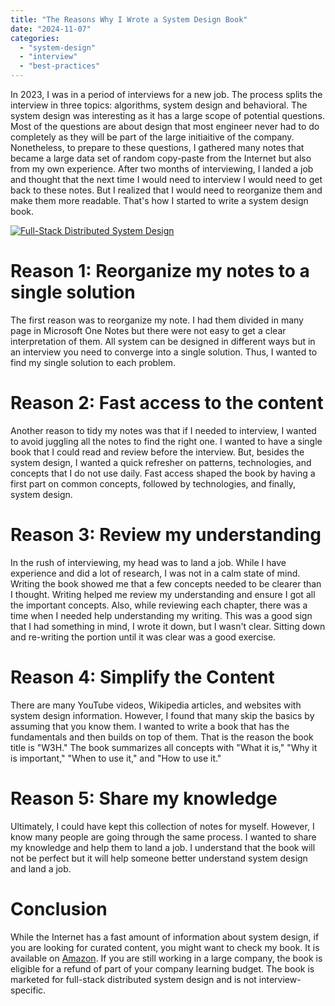 ```yaml
---
title: "The Reasons Why I Wrote a System Design Book"
date: "2024-11-07"
categories:
  - "system-design"
  - "interview"
  - "best-practices"
---
```


In 2023, I was in a period of interviews for a new job. The process splits the interview in three topics: algorithms, system design and behavioral. The system design was interesting as it has a large scope of potential questions. Most of the questions are about design that most engineer never had to do completely as they will be part of the large initiaitive of the company. Nonetheless, to prepare to these questions, I gathered many notes that became a large data set of random copy-paste from the Internet but also from my own experience. After two months of interviewing, I landed a job and thought that the next time I would need to interview I would need to get back to these notes. But I realized that I would need to reorganize them and make them more readable. That's how I started to write a system design book.

[![Full-Stack Distributed System Design](/images/blog/w3h_book.png)](https://www.amazon.com/dp/B0DKFJJT53)

# Reason 1: Reorganize my notes to a single solution

The first reason was to reorganize my note. I had them divided in many page in Microsoft One Notes but there were not easy to get a clear interpretation of them. All system can be designed in different ways but in an interview you need to converge into a single solution. Thus, I wanted to find my single solution to each problem.

# Reason 2: Fast access to the content

Another reason to tidy my notes was that if I needed to interview, I wanted to avoid juggling all the notes to find the right one. I wanted to have a single book that I could read and review before the interview. But, besides the system design, I wanted a quick refresher on patterns, technologies, and concepts that I do not use daily. Fast access shaped the book by having a first part on common concepts, followed by technologies, and finally, system design.

# Reason 3: Review my understanding

In the rush of interviewing, my head was to land a job. While I have experience and did a lot of research, I was not in a calm state of mind. Writing the book showed me that a few concepts needed to be clearer than I thought. Writing helped me review my understanding and ensure I got all the important concepts. Also, while reviewing each chapter, there was a time when I needed help understanding my writing. This was a good sign that I had something in mind, I wrote it down, but I wasn't clear. Sitting down and re-writing the portion until it was clear was a good exercise.

# Reason 4: Simplify the Content
There are many YouTube videos, Wikipedia articles, and websites with system design information. However, I found that many skip the basics by assuming that you know them. I wanted to write a book that has the fundamentals and then builds on top of them. That is the reason the book title is "W3H." The book summarizes all concepts with "What it is," "Why it is important," "When to use it," and "How to use it." 
# Reason 5: Share my knowledge

Ultimately, I could have kept this collection of notes for myself. However, I know many people are going through the same process. I wanted to share my knowledge and help them to land a job. I understand that the book will not be perfect but it will help someone better understand system design and land a job.

# Conclusion

While the Internet has a fast amount of information about system design, if you are looking for curated content, you might want to check my book. It is available on [Amazon](https://www.amazon.com/dp/B0DKFJJT53). If you are still working in a large company, the book is eligible for a refund of part of your company learning budget. The book is marketed for full-stack distributed system design and is not interview-specific.

